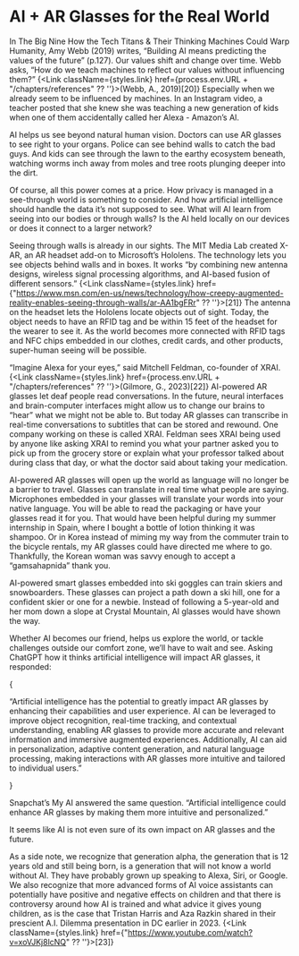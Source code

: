 
# AI + AR Glasses for the Real World

In The Big Nine How the Tech Titans & Their Thinking Machines Could Warp Humanity, Amy Webb (2019) writes, “Building AI means predicting the values of the future” (p.127). Our values shift and change over time. Webb asks, “How do we teach machines to reflect our values without influencing them?” {<Link className={styles.link} href={process.env.URL + "/chapters/references" ?? ''}>(Webb, A., 2019)[20]</Link>} Especially when we already seem to be influenced by machines. In an Instagram video, a teacher posted that she knew she was teaching a new generation of kids when one of them accidentally called her Alexa - Amazon’s AI. 

AI helps us see beyond natural human vision. Doctors can use AR glasses to see right to your organs. Police can see behind walls to catch the bad guys. And kids can see through the lawn to the earthy ecosystem beneath, watching worms inch away from moles and tree roots plunging deeper into the dirt.

Of course, all this power comes at a price. How privacy is managed in a see-through world is something to consider. And how artificial intelligence should handle the data it’s not supposed to see. What will AI learn from seeing into our bodies or through walls? Is the AI held locally on our devices or does it connect to a larger network? 

Seeing through walls is already in our sights. The MIT Media Lab created X-AR, an AR headset add-on to Microsoft’s Hololens. The technology lets you see objects behind walls and in boxes. It works “by combining new antenna designs, wireless signal processing algorithms, and AI-based fusion of different sensors.” {<Link className={styles.link} href={"https://www.msn.com/en-us/news/technology/how-creepy-augmented-reality-enables-seeing-through-walls/ar-AA1bgFRr" ?? ''}>[21]</Link>} The antenna on the headset lets the Hololens locate objects out of sight. Today, the object needs to have an RFID tag and be within 15 feet of the headset for the wearer to see it. As the world becomes more connected with RFID tags and NFC chips embedded in our clothes, credit cards, and other products, super-human seeing will be possible. 

“Imagine Alexa for your eyes,” said Mitchell Feldman, co-founder of XRAI. {<Link className={styles.link} href={process.env.URL + "/chapters/references" ?? ''}>(Gilmore, G., 2023)[22]</Link>} AI-powered AR glasses let deaf people read conversations. In the future, neural interfaces and brain-computer interfaces might allow us to change our brains to “hear” what we might not be able to. But today AR glasses can transcribe in real-time conversations to subtitles that can be stored and rewound. One company working on these is called XRAI. Feldman sees XRAI being used by anyone like asking XRAI to remind you what your partner asked you to pick up from the grocery store or explain what your professor talked about during class that day, or what the doctor said about taking your medication. 

AI-powered AR glasses will open up the world as language will no longer be a barrier to travel. Glasses can translate in real time what people are saying. Microphones embedded in your glasses will translate your words into your native language. You will be able to read the packaging or have your glasses read it for you. That would have been helpful during my summer internship in Spain, where I bought a bottle of lotion thinking it was shampoo. Or in Korea instead of miming my way from the commuter train to the bicycle rentals, my AR glasses could have directed me where to go. Thankfully, the Korean woman was savvy enough to accept a “gamsahapnida” thank you. 

AI-powered smart glasses embedded into ski goggles can train skiers and snowboarders. These glasses can project a path down a ski hill, one for a confident skier or one for a newbie. Instead of following a 5-year-old and her mom down a slope at Crystal Mountain, AI glasses would have shown the way. 

Whether AI becomes our friend, helps us explore the world, or tackle challenges outside our comfort zone, we’ll have to wait and see. Asking ChatGPT how it thinks artificial intelligence will impact AR glasses, it responded:

{<p className={styles.textReplyMessage}>“Artificial intelligence has the potential to greatly impact AR glasses by enhancing their capabilities and user experience. AI can be leveraged to improve object recognition, real-time tracking, and contextual understanding, enabling AR glasses to provide more accurate and relevant information and immersive augmented experiences. Additionally, AI can aid in personalization, adaptive content generation, and natural language processing, making interactions with AR glasses more intuitive and tailored to individual users.”</p>}

Snapchat’s My AI answered the same question. “Artificial intelligence could enhance AR glasses by making them more intuitive and personalized.”

It seems like AI is not even sure of its own impact on AR glasses and the future.

As a side note, we recognize that generation alpha, the generation that is 12 years old and still being born, is a generation that will not know a world without AI. They have probably grown up speaking to Alexa, Siri, or Google. We also recognize that more advanced forms of AI voice assistants can potentially have positive and negative effects on children and that there is controversy around how AI is trained and what advice it gives young children, as is the case that Tristan Harris and Aza Razkin shared in their prescient A.I. Dilemma presentation in DC earlier in 2023. {<Link className={styles.link} href={"https://www.youtube.com/watch?v=xoVJKj8lcNQ" ?? ''}>[23]</Link>}
